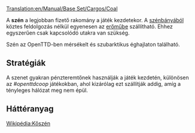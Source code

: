 [[Translation:en/Manual/Base Set/Cargos/Coal]]

{{hu/Manual/Base Set/Cargos/Rakomány|név     = Szén
|kép     = en/Manual/Base Set/Cargos/Coal.png
|termeli = mérsékelt és szubarktikus éghajlaton [[hu/Manual/Base Set/Industries/Szénbánya|szénbánya]]
|fogadja = [[hu/Manual/Base Set/Industries/Erőmű|erőmű]]
}}

A '''szén''' a legjobban fizető rakomány a játék kezdetekor. A [[hu/Manual/Base Set/Industries/Szénbánya|szénbányából]] köztes feldolgozás nélkül egyenesen az [[hu/Manual/Base Set/Industries/Erőmű|erőműbe]] szállítható. Ehhez egyszerűen csak kapcsolódó utakra van szükség. 

Szén az OpenTTD-ben mérsékelt és szubarktikus éghajlaton található.

==Stratégiák==
A szenet gyakran pénzteremtőnek használják a játék kezdetén, különösen az ''#openttdcoop'' játékokban, ahol kizárólag ezt szállítják addig, amíg a tényleges hálózat meg nem épül.

==Háttéranyag==
[http://hu.wikipedia.org/wiki/Kőszén Wikipédia:Kőszén]

{{hu/Manual/Base Set/Cargos/Navbox Rakomány}}

